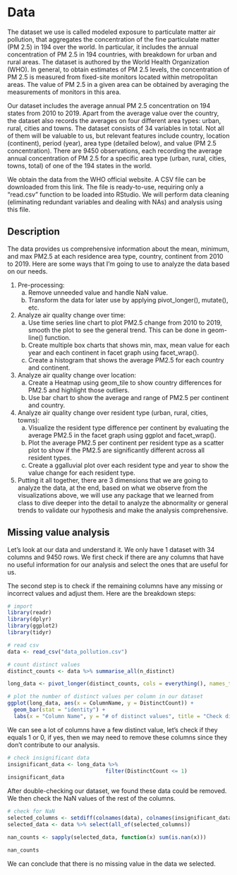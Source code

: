 # Data

The dataset we use is called modeled exposure to particulate matter air pollution, that aggregates the concentration of the fine particulate matter (PM 2.5) in 194 over the world. In particular, it includes the annual concentration of PM 2.5 in 194 countries, with breakdown for urban and rural areas. The dataset is authored by the World Health Organization (WHO). In general, to obtain estimates of PM 2.5 levels, the concentration of PM 2.5 is measured from fixed-site monitors located within metropolitan areas. The value of PM 2.5 in a given area can be obtained by averaging the measurements of monitors in this area.

Our dataset includes the average annual PM 2.5 concentration on 194 states from 2010 to 2019.  Apart from the average value over the country, the dataset also records the averages on four different area types: urban, rural, cities and towns. The dataset consists of 34 variables in total. Not all of them will be valuable to us, but relevant features include country, location (continent), period (year), area type (detailed below), and value (PM 2.5 concentration). There are 9450 observations, each recording the average annual concentration of PM 2.5 for a specific area type (urban, rural, cities, towns, total) of one of the 194 states in the world.

We obtain the data from the WHO official website. A CSV file can be downloaded from this link. The file is ready-to-use, requiring only a “read.csv” function to be loaded into RStudio. We will perform data cleaning (eliminating redundant variables and dealing with NAs) and analysis using this file.


## Description

The data provides us comprehensive information about the mean, minimum, and max PM2.5 at each residence area type, country, continent from 2010 to 2019. Here are some ways that I’m going to use to analyze the data based on our needs.

1. Pre-processing:
    a. Remove unneeded value and handle NaN value.
    b. Transform the data for later use by applying pivot_longer(), mutate(), etc.
    
2. Analyze air quality change over time:
    a. Use time series line chart to plot PM2.5 change from 2010 to 2019, smooth the plot to see the general trend. This can be done in geom-line() function.
    b. Create multiple box charts that shows min, max, mean value for each year and each continent in facet graph using facet_wrap().
    c. Create a histogram that shows the average PM2.5 for each country and continent.
    
3. Analyze air quality change over location:
    a. Create a Heatmap using geom_tile to show country differences for PM2.5 and highlight those outliers.
    b. Use bar chart to show the average and range of PM2.5 per continent and country.
    
4. Analyze air quality change over resident type (urban, rural, cities, towns):
    a. Visualize the resident type difference per continent by evaluating the average PM2.5 in the facet graph using ggplot and facet_wrap().
    b. Plot the average PM2.5 per continent per resident type as a scatter plot to show if the PM2.5 are significantly different across all resident types.
    c. Create a ggalluvial plot over each resident type and year to show the value change for each resident type.
    
5. Putting it all together, there are 3 dimensions that we are going to analyze the data, at the end, based on what we observe from the visualizations above, we will use any package that we learned from class to dive deeper into the detail to analyze the abnormality or general trends to validate our hypothesis and make the analysis comprehensive.


## Missing value analysis

Let’s look at our data and understand it. We only have 1 dataset with 34 columns and 9450 rows. We first check if there are any columns that have no useful information for our analysis and select the ones that are useful for us.

The second step is to check if the remaining columns have any missing or incorrect values and adjust them. Here are the breakdown steps:

```r
# import
library(readr)
library(dplyr)
library(ggplot2)
library(tidyr)

# read csv
data <- read_csv("data_pollution.csv")

```
```r

# count distinct values
distinct_counts <- data %>% summarise_all(n_distinct)

long_data <- pivot_longer(distinct_counts, cols = everything(), names_to = "ColumnName", values_to = "DistinctCount")

# plot the number of distinct values per column in our dataset
ggplot(long_data, aes(x = ColumnName, y = DistinctCount)) +
  geom_bar(stat = "identity") +
  labs(x = "Column Name", y = "# of distinct values", title = "Check distinct values")

```

We can see a lot of columns have a few distinct value, let's check if they equals 1 or 0, if yes, then we may need to remove these columns since they don't contribute to our analysis.

```r

# check insignificant data
insignificant_data <- long_data %>% 
                               filter(DistinctCount <= 1)
insignificant_data
```

After double-checking our dataset, we found these data could be removed. We then check the NaN values of the rest of the columns.

```r

# check for NaN
selected_columns <- setdiff(colnames(data), colnames(insignificant_data))
selected_data <- data %>% select(all_of(selected_columns))

nan_counts <- sapply(selected_data, function(x) sum(is.nan(x)))

nan_counts
```

We can conclude that there is no missing value in the data we selected. 
